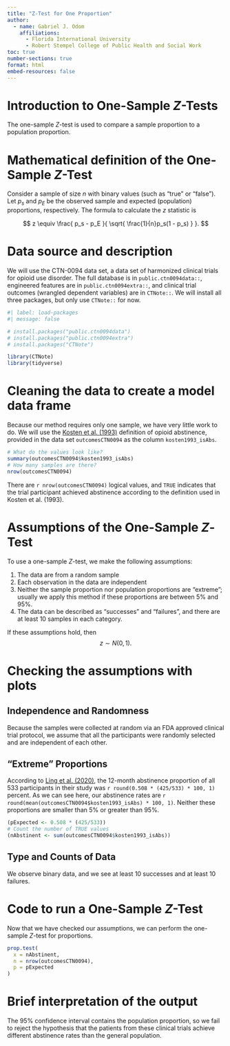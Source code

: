 ```yaml
---
title: "Z-Test for One Proportion"
author:
  - name: Gabriel J. Odom
    affiliations:
      - Florida International University
      - Robert Stempel College of Public Health and Social Work
toc: true
number-sections: true
format: html
embed-resources: false
---
```


# Introduction to One-Sample $Z$-Tests
The one-sample $Z$-test is used to compare a sample proportion to a population proportion.


# Mathematical definition of the One-Sample $Z$-Test
Consider a sample of size $n$ with binary values (such as "true" or "false"). Let $p_{s}$ and $p_{E}$ be the observed sample and expected (population) proportions, respectively. The formula to calculate the $z$ statistic is

$$
z \equiv \frac{
  p_s - p_E
}{
  \sqrt{
    \frac{1}{n}p_s(1 - p_s)
  }
}.
$$


# Data source and description
We will use the CTN-0094 data set, a data set of harmonized clinical trials for opioid use disorder. The full database is in `public.ctn0094data::`, engineered features are in `public.ctn0094extra::`, and clinical trial outcomes (wrangled dependent variables) are in `CTNote::`. We will install all three packages, but only use `CTNote::` for now.
```r
#| label: load-packages
#| message: false

# install.packages("public.ctn0094data")
# install.packages("public.ctn0094extra")
# install.packages("CTNote")

library(CTNote)
library(tidyverse)
```



# Cleaning the data to create a model data frame
Because our method requires only one sample, we have very little work to do. We will use the [Kosten et al. (1993)](https://journals.lww.com/jonmd/abstract/1993/06000/buprenorphine_versus_methadone_maintenance_for.4.aspx) definition of opioid abstinence, provided in the data set `outcomesCTN0094` as the column `kosten1993_isAbs`.
```r
# What do the values look like?
summary(outcomesCTN0094$kosten1993_isAbs)
# How many samples are there?
nrow(outcomesCTN0094)
```

There are `r nrow(outcomesCTN0094)` logical values, and `TRUE` indicates that the trial participant achieved abstinence according to the definition used in Kosten et al. (1993).



# Assumptions of the One-Sample $Z$-Test
To use a one-sample $Z$-test, we make the following assumptions:

1. The data are from a random sample
2. Each observation in the data are independent
3. Neither the sample proportion nor population proportions are "extreme"; usually we apply this method if these proportions are between 5\% and 95\%.
4. The data can be described as "successes" and "failures", and there are at least 10 samples in each category.

If these assumptions hold, then
$$
z \sim N(0, 1).
$$


# Checking the assumptions with plots

## Independence and Randomness
Because the samples were collected at random via an FDA approved clinical trial protocol, we assume that all the participants were randomly selected and are independent of each other.

## "Extreme" Proportions
According to [Ling et al. (2020)](https://doi.org/10.1097/ADM.0000000000000647), the 12-month abstinence proportion of all 533 participants in their study was `r round(0.508 * (425/533) * 100, 1)` percent. As we can see here, our abstinence rates are `r round(mean(outcomesCTN0094$kosten1993_isAbs) * 100, 1)`. Neither these proportions are smaller than 5\% or greater than 95\%.
```r
(pExpected <- 0.508 * (425/533))
# Count the number of TRUE values
(nAbstinent <- sum(outcomesCTN0094$kosten1993_isAbs))
```

## Type and Counts of Data
We observe binary data, and we see at least 10 successes and at least 10 failures.


# Code to run a One-Sample $Z$-Test
Now that we have checked our assumptions, we can perform the one-sample $Z$-test for proportions.
```r
prop.test(
  x = nAbstinent,
  n = nrow(outcomesCTN0094),
  p = pExpected
)
```



# Brief interpretation of the output
The 95\% confidence interval contains the population proportion, so we fail to reject the hypothesis that the patients from these clinical trials achieve different abstinence rates than the general population.

